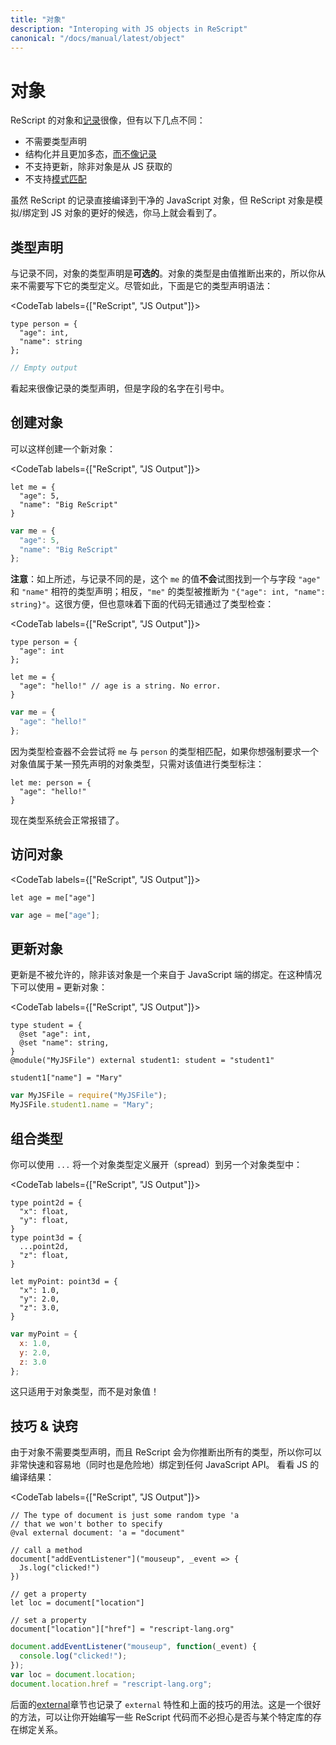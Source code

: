```yaml
---
title: "对象"
description: "Interoping with JS objects in ReScript"
canonical: "/docs/manual/latest/object"
---
```


<!--
# Object
-->
# 对象

<!--
ReScript objects are like [records](record.md), but:
-->

ReScript 的对象和[记录](record.md)很像，但有以下几点不同：

<!--
- No type declaration needed.
- Structural and more polymorphic, [unlike records](record.md#record-types-are-found-by-field-name).
- Doesn't support updates unless the object comes from the JS side.
- Doesn't support [pattern matching](pattern-matching-destructuring).
-->

- 不需要类型声明
- 结构化并且更加多态，[而不像记录](record.md#record-types-are-found-by-field-name)
- 不支持更新，除非对象是从 JS 获取的
- 不支持[模式匹配](pattern-matching-destructuring)

<!-- TODO: support update man -->

<!--
Although ReScript records compile to clean JavaScript objects, ReScript objects are a better candidate for emulating/binding to JS objects, as you'll see.
-->

虽然 ReScript 的记录直接编译到干净的 JavaScript 对象，但 ReScript 对象是模拟/绑定到 JS 对象的更好的候选，你马上就会看到了。

<!--
## Type Declaration
-->
## 类型声明

<!--
**Optional**, unlike for records. The type of an object is inferred from the value, so you never really need to write down its type definition. Nevertheless, here's its type declaration syntax:
-->

与记录不同，对象的类型声明是**可选的**。对象的类型是由值推断出来的，所以你从来不需要写下它的类型定义。尽管如此，下面是它的类型声明语法：

<CodeTab labels={["ReScript", "JS Output"]}>

```res prelude
type person = {
  "age": int,
  "name": string
};
```
```js
// Empty output
```

</CodeTab>

<!--
Visually similar to record type's syntax, with the field names quoted.
-->

看起来很像记录的类型声明，但是字段的名字在引号中。

<!-- TODO: document {.} and {..} -->

<!--
## Creation
-->
## 创建对象

<!--
To create a new object:
-->

可以这样创建一个新对象：

<CodeTab labels={["ReScript", "JS Output"]}>

```res example
let me = {
  "age": 5,
  "name": "Big ReScript"
}
```
```js
var me = {
  "age": 5,
  "name": "Big ReScript"
};
```

</CodeTab>

<!--
**Note**: as said above, unlike for record, this `me` value does **not** try to find a conforming type declaration with the field `"age"` and `"name"`; rather, the type of `me` is inferred as `{"age": int, "name": string}`. This is convenient, but also means this code passes type checking without errors:
-->

**注意**：如上所述，与记录不同的是，这个 `me` 的值**不会**试图找到一个与字段 `"age"` 和 `"name"` 相符的类型声明；相反，`"me"` 的类型被推断为 `"{"age": int, "name": string}"`。这很方便，但也意味着下面的代码无错通过了类型检查：

<CodeTab labels={["ReScript", "JS Output"]}>

```res
type person = {
  "age": int
};

let me = {
  "age": "hello!" // age is a string. No error.
}
```
```js
var me = {
  "age": "hello!"
};
```

</CodeTab>

<!--
Since the type checker doesn't try to match `me` with the type `person`. If you ever want to force an object value to be of a predeclared object type, just annotate the value:
-->

因为类型检查器不会尝试将 `me` 与 `person` 的类型相匹配，如果你想强制要求一个对象值属于某一预先声明的对象类型，只需对该值进行类型标注：

```res
let me: person = {
  "age": "hello!"
}
```

<!--
Now the type system will error properly.
-->

现在类型系统会正常报错了。

<!--
## Access
-->
## 访问对象

<CodeTab labels={["ReScript", "JS Output"]}>

```res
let age = me["age"]
```
```js
var age = me["age"];
```

</CodeTab>

<!--
## Update
-->
## 更新对象

<!--
Disallowed unless the object is a binding that comes from the JavaScript side. In that case, use `=`
-->

更新是不被允许的，除非该对象是一个来自于 JavaScript 端的绑定。在这种情况下可以使用 `=` 更新对象：

<CodeTab labels={["ReScript", "JS Output"]}>

```res example
type student = {
  @set "age": int,
  @set "name": string,
}
@module("MyJSFile") external student1: student = "student1"

student1["name"] = "Mary"
```
```js
var MyJSFile = require("MyJSFile");
MyJSFile.student1.name = "Mary";
```

</CodeTab>

<!--
## Combine Types
-->
## 组合类型

<!--
You can spread one object type definition into another using `...`:
-->

你可以使用 `...` 将一个对象类型定义展开（spread）到另一个对象类型中：

<CodeTab labels={["ReScript", "JS Output"]}>

```res example
type point2d = {
  "x": float,
  "y": float,
}
type point3d = {
  ...point2d,
  "z": float,
}

let myPoint: point3d = {
  "x": 1.0,
  "y": 2.0,
  "z": 3.0,
}
```
```js
var myPoint = {
  x: 1.0,
  y: 2.0,
  z: 3.0
};
```

</CodeTab>

<!--
This only works with object types, not object values!
-->

这只适用于对象类型，而不是对象值！

<!--
## Tips & Tricks
-->
## 技巧 & 诀窍

<!--
Since objects don't require type declarations, and since ReScript infers all the types for you, you get to very quickly and easily (and dangerously) bind to any JavaScript API. Check the JS output tab:
-->

由于对象不需要类型声明，而且 ReScript 会为你推断出所有的类型，所以你可以非常快速和容易地（同时也是危险地）绑定到任何 JavaScript API。 看看 JS 的编译结果：

<CodeTab labels={["ReScript", "JS Output"]}>

```res example
// The type of document is just some random type 'a
// that we won't bother to specify
@val external document: 'a = "document"

// call a method
document["addEventListener"]("mouseup", _event => {
  Js.log("clicked!")
})

// get a property
let loc = document["location"]

// set a property
document["location"]["href"] = "rescript-lang.org"
```
```js
document.addEventListener("mouseup", function(_event) {
  console.log("clicked!");
});
var loc = document.location;
document.location.href = "rescript-lang.org";
```

</CodeTab>

<!--
The `external` feature and the usage of this trick are also documented in the [external](external#tips--tricks) section later. It's an excellent way to start writing some ReScript code without worrying about whether bindings to a particular library exists.
-->

后面的[external](external#tips--tricks)章节也记录了 `external` 特性和上面的技巧的用法。这是一个很好的方法，可以让你开始编写一些 ReScript 代码而不必担心是否与某个特定库的存在绑定关系。
